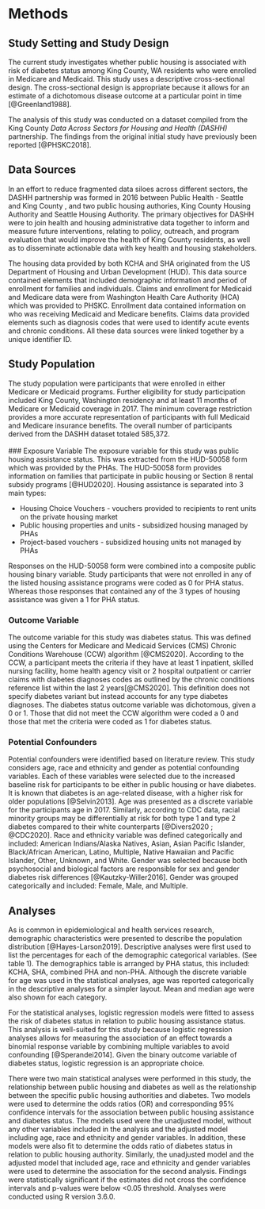 # Methods {}
## Study Setting and Study Design
The current study investigates whether public housing is associated with risk of diabetes status among King County, WA residents who were enrolled in Medicare and Medicaid. This study uses a descriptive cross-sectional design. The cross-sectional design is appropriate because it allows for an estimate of a dichotomous disease outcome at a particular point in time [@Greenland1988].

The analysis of this study was conducted on a dataset compiled from the King County _Data Across Sectors for Housing and Health (DASHH)_ partnership. The findings from the original initial study have previously been reported [@PHSKC2018].

## Data Sources
In an effort to reduce fragmented data siloes across different sectors, the DASHH partnership was formed in 2016 between Public Health - Seattle and King County , and two public housing authories, King County Housing Authority and Seattle Housing Authority. The primary objectives for DASHH were to join health and housing administrative data together to inform and measure future interventions, relating to policy, outreach, and program evaluation that would improve the health of King County residents, as well as to disseminate actionable data with key health and housing stakeholders.

The housing data provided by both KCHA and SHA originated from the US Department of Housing and Urban Development (HUD). This data source contained elements that included demographic information and period of enrollment for families and individuals. Claims and enrollment for Medicaid and Medicare data were from Washington Health Care Authority (HCA) which was provided to PHSKC. Enrollment data contained information on who was receiving Medicaid and Medicare benefits. Claims data provided elements such as diagnosis codes that were used to identify acute events and chronic conditions. All these data sources were linked together by a unique identifier ID.

## Study Population
The study population were participants that were enrolled in either Medicare or Medicaid programs. Further eligibility for study participation included King County, Washington residency and at least 11 months of Medicare or Medicaid coverage in 2017. The minimum coverage restriction provides a more accurate representation of participants with full Medicaid and Medicare insurance benefits. The overall number of participants derived from the DASHH dataset totaled 585,372.
<br />
<br />
### Exposure Variable
The exposure variable for this study was public housing assistance status. This was extracted from the HUD-50058 form which was provided by the PHAs. The HUD-50058 form provides information on families that participate in public housing or Section 8 rental subsidy programs [@HUD2020]. Housing assistance is separated into 3 main types:

* Housing Choice Vouchers - vouchers provided to recipients to rent units on the private housing market
* Public housing properties and units - subsidized housing managed by PHAs
* Project-based vouchers - subsidized housing units not managed by PHAs

Responses on the HUD-50058 form were combined into a composite public housing binary variable. Study participants that were not enrolled in any of the listed housing assistance programs were coded as 0 for PHA status. Whereas those responses that contained any of the 3 types of housing  assistance was given a 1 for PHA status.

### Outcome Variable
The outcome variable for this study was diabetes status. This was defined using the Centers for Medicare and Medicaid Services (CMS) Chronic Conditions Warehouse (CCW) algorithm [@CMS2020]. According to the CCW, a participant meets the criteria if they have at least 1 inpatient, skilled nursing facility, home health agency visit or 2 hospital outpatient or carrier claims with diabetes diagnoses codes as outlined by the chronic conditions reference list within the last 2 years[@CMS2020]. This definition does not specify diabetes variant but instead accounts for any type diabetes diagnoses. The diabetes status outcome variable was dichotomous, given a 0 or 1. Those that did not meet the CCW algorithm were coded a 0 and those that met the criteria were coded as 1 for diabetes status.

### Potential Confounders
Potential confounders were identified based on literature review. This study considers age, race and ethnicity and gender as potential confounding variables. Each of these variables were selected due to the increased baseline risk for participants to be either in public housing or have diabetes. It is known that diabetes is an age-related disease, with a higher risk for older populations [@Selvin2013]. Age was presented as a discrete variable for the participants age in 2017. Similarly, according to CDC data, racial minority groups may be differentially at risk for both type 1 and type 2 diabetes compared to their white counterparts [@Divers2020 ; @CDC2020]. Race and ethnicity variable was defined categorically and included: American Indians/Alaska Natives, Asian, Asian Pacific Islander, Black/African American, Latino, Multiple, Native Hawaiian and Pacific Islander, Other, Unknown, and White. Gender was selected because both psychosocial and biological factors are responsible for sex and gender diabetes risk differences [@Kautzky-Willer2016]. Gender was grouped categorically and included: Female, Male, and Multiple.
<br />

## Analyses
As is common in epidemiological and health services research, demographic characteristics were presented to describe the population distribution [@Hayes-Larson2019]. Descriptive analyses were first used to list the  percentages for each of the demographic categorical variables. (See table 1). The demographics table is arranged by PHA status, this included: KCHA, SHA, combined PHA and non-PHA. Although the discrete variable for age was used in the statistical analyses, age was reported categorically in the descriptive analyses for a simpler layout. Mean and median age were also shown for each category.

For the statistical analyses, logistic regression models were fitted to assess the risk of diabetes status in relation to public housing assistance status. This analysis is well-suited for this study because logistic regression analyses allows for measuring the association of an effect towards a binomial response variable by combining multiple variables to avoid confounding [@Sperandei2014]. Given the binary outcome variable of diabetes status, logistic regression is an appropriate choice.

There were two main statistical analyses were performed in this study, the relationship between public housing and diabetes as well as the relationship between the specific public housing authorities and diabetes. Two models were used to determine the odds ratios (OR) and corresponding 95% confidence intervals for the association between public housing assistance and diabetes status. The models used were the unadjusted model, without any other variables included in the analysis and the adjusted model including age, race and ethnicity and gender variables. In addition, these models were also fit to determine the odds ratio of diabetes status in relation to public housing authority. Similarly, the unadjusted model and the adjusted model that included age, race and ethnicity and gender variables were used to determine the association for the second analysis. Findings were statistically significant if the estimates did not cross the confidence intervals and p-values were below <0.05 threshold. Analyses were conducted using R version 3.6.0.
